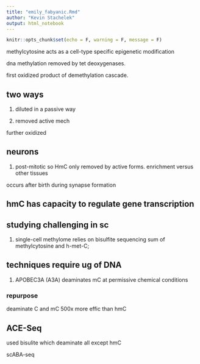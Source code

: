 ```yaml
---
title: "emily_fabyanic.Rmd"
author: "Kevin Stachelek"
output: html_notebook
---
```


```r
knitr::opts_chunk$set(echo = F, warning = F, message = F)
```

methylcytosine acts as a cell-type specific epigenetic modification

dna methylation removed by tet deoxygenases. 

first oxidized product of demethylation cascade. 

## two ways

1. diluted in a passive way

2. removed active mech 

further oxidized

## neurons

1. post-mitotic so HmC only removed by active forms. enrichment versus other tissues 

occurs after birth during synapse formation 

## hmC has capacity to regulate gene transcription

## studying challenging in sc 

1. single-cell methylome relies on bisulfite sequencing sum of methylcytosine and h-met-C;

## techniques require ug of DNA

1. APOBEC3A (A3A) deaminates mC at permissive chemical conditions 

### repurpose 

deaminate C and mC 500x more effic than hmC

## ACE-Seq 

used bisulite which deaminate all except hmC

scABA-seq